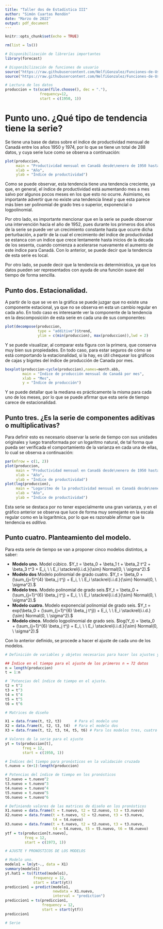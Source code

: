 ```yaml
---
title: "Taller dos de Estadística III"
author: "Simón Cuartas Rendón"
date: "Marzo de 2022"
output: pdf_document
---
```


```r
knitr::opts_chunk$set(echo = TRUE)
```

```r
rm(list = ls())

# Disponibilización de librerías importantes
library(forecast)

# Disponibilización de funciones de usuario
source("https://raw.githubusercontent.com/NelfiGonzalez/Funciones-de-Usuario-Estadistica-III/main/Funciones-Criterios.Informacion-Calidad.Intervalos.R")
source("https://raw.githubusercontent.com/NelfiGonzalez/Funciones-de-Usuario-Estadistica-III/main/Funcion-regexponencial.R")

```


```r
# Lectura de los datos
produccion = ts(scan(file.choose(), dec = "."),
                frequency=12,
                start = c(1950, 1))
```

# Punto uno. ¿Qué tipo de tendencia tiene la serie?

Se tiene una base de datos sobre el índice de productividad mensual de Canadá entre los años 1950 y 1974, por lo que se tiene un total de 288 datos, y cuya serie luce como se observa a continuación:

```r
plot(produccion,
     main = "Productividad mensual en Canadá desde\nenero de 1950 hasta diciembre de 1974",
     xlab = "Año",
     ylab = "Índice de productividad")
```

Como se puede observar, esta tendencia tiene una tendencia creciente, ya que, en general, el índice de productividad está aumentando mes a mes salvo por algunos pocos meses en los que esto no ocurre. Asimismo, es importante advertir que no existe una tendencia lineal y que esta parece más bien ser polinomial de grado tres o superior, exponencial o logpolinomial.

Por otro lado, es importante mencionar que en la serie se puede observar una intervención hacia el año de 1952, pues durante los primeros dos años de la serie se puede ver un crecimiento constante hasta que ocurre dicha perturbación, a partir de la cual el crecimiento del índice de productividad se estanca con un índice que crece lentamente hasta inicios de la década de los sesenta, cuando comienza a acelerarse nuevamente el aumento de este índice para Canadá. Con lo anterior, se puede decir que la tendencia de esta serie es local.

Por otro lado, se puede decir que la tendencia es determínistica, ya que los datos pueden ser representados con ayuda de una función suave del tiempo de forma sencilla. 

## Punto dos. Estacionalidad.

A partir de lo que se ve en la gráfica se puede juzgar que no existe una componente estacional, ya que no se observa en esta un cambio regular en cada año. En todo caso es interesante ver la componente de la tendencia en la descomposición de esta serie en cada una de sus componentes:

```r
plot(decompose(produccion,
               type = "additive")$trend,
               ylim = c(min(produccion), max(produccion)),lwd = 2)
```

Y se puede visualizar, al comparar esta figura con la primera, que conserva muy bien sus propiedades. En todo caso, para estar seguros de cómo se está comportando la estacionalidad, si la hay, es útil chequear los gráficos de cajas y bigotes del índice de producción de Canada por mes.

```r
boxplot(produccion~cycle(produccion),names=month.abb,
        main = "Índice de producción mensual de Canadá por mes",
        xlab = "Mes",
        y = "Índice de producción")
```

Y se puede detallar que la mediana es prácticamente la misma para cada uno de los meses, por lo que se puede afirmar que esta serie de tiempo carece de estacionalidad.

## Punto tres. ¿Es la serie de componentes aditivas o multiplicativas?

Para definir esto es necesario observar la serie de tiempo con sus unidades originales y luego transformada por un logaritmo natural, de tal forma que pueda ser verificada el comportamiento de la varianza en cada una de ellas, lo cual se observa a continuación:

```r
par(mfrow = c(1, 2))
plot(produccion,
     main = "Productividad mensual en Canadá desde\nenero de 1950 hasta diciembre de 1974",
     xlab = "Año",
     ylab = "Índice de productividad")
plot(log(produccion),
     main = "Logaritmo de la productividad mensual en Canadá desde\nenero de 1950 hasta diciembre de 1974",
     xlab = "Año",
     ylab = "Índice de productividad")
```

Esta serie se destaca por no tener especialmente una gran varianza, y en el gráfico anterior se observa que luce de forma muy semejante en la escala regular como en la logarítmica, por lo que es razonable afirmar que la tendencia es *aditiva.*

## Punto cuatro. Planteamiento del modelo.

Para esta serie de tiempo se van a proponer cinco modelos distintos, a saber:

* **Modelo uno.** Model cúbico. $Y_t = \beta_0 + \beta_1 t + \beta_2 t^2 + \beta_3 t^3 + E_i, \ \ E_i \stackrel{i.i.d.}{\sim} Normal(0, \ \sigma^2).$
* **Modelo dos** Modelo polinomial de grado cuatro. $Y_t = \beta_0 + (\sum_{j=1}^{4} \beta_j t^j) +  E_i, \ \ E_i \stackrel{i.i.d.}{\sim} Normal(0, \ \sigma^2).$
* **Modelo tres.** Modelo polinomial de grado seis.$Y_t = \beta_0 + (\sum_{j=1}^{6} \beta_j t^j) + E_i, \ \ E_i \stackrel{i.i.d.}{\sim} Normal(0, \ \sigma^2).$
* **Modelo cuatro.** Modelo exponencial polinomial de grado seis. $Y_t = exp(\beta_0 + (\sum_{j=1}^{6} \beta_j t^j)) + E_i, \ \ E_i \stackrel{i.i.d.}{\sim} Normal(0, \ \sigma^2).$
* **Modelo cinco.** Modelo logpolinomial de grado seis. $log(Y_t) = \beta_0 + (\sum_{j=1}^{6} \beta_j t^j) + E_i, \ \ E_i \stackrel{i.i.d.}{\sim} Normal(0, \ \sigma^2).$

Con lo anterior definido, se procede a hacer el ajuste de cada uno de los modelos.

```r
# Definición de variables y objetos necesarios para hacer los ajustes y pronósticos

## Índice en el tiempo para el ajuste de los primeros n = 72 datos
n = length(produccion)
t = 1:n

# ´Potencias del índice de tiempo en el ajuste.
t2 = t^2
t3 = t^3
t4 = t^4
t5 = t^5
t6 = t^6

# Matrices de diseño

X1 = data.frame(t, t2, t3)      # Para el modelo uno
X2 = data.frame(t, t2, t3, t4)  # Para el modelo dos
X3 = data.frame(t, t2, t3, t4, t5, t6) # Para los modelos tres, cuatro y cinco

# Valores de la serie para el ajuste
yt = ts(produccion[t],
        freq = 12,
        start = c(1950, 1))

# Índices del tiempo para pronósticos en la validación cruzada
t.nuevo = (n+1):length(produccion)

# Potencias del índice de tiempo en los pronósticos
t2.nuevo = t.nuevo^2
t3.nuevo = t.nuevo^3
t4.nuevo = t.nuevo^4
t5.nuevo = t.nuevo^5
t6.nuevo = t.nuevo^6

# Definiendo valores de las matrices de diseño en los pronósticos
X1.nuevo = data.frame(t = t.nuevo, t2 = t2.nuevo, t3 = t3.nuevo)
X2.nuevo = data.frame(t = t.nuevo, t2 = t2.nuevo, t3 = t3.nuevo,
                      t4 = t4.nuevo)
X3.nuevo = data.frame(t = t.nuevo, t2 = t2.nuevo, t3 = t3.nuevo,
                      t4 = t4.nuevo, t5 = t5.nuevo, t6 = t6.nuevo)
ytf = ts(produccion[t.nuevo],
         freq = 12,
         start = c(1973, 1))
```

```r
# AJUSTE Y PRONÓSTICOS DE LOS MODELOS

# Modelo uno.
modelo1 = lm(yt~., data = X1)
summary(modelo1)
yt.hat1 = ts(fitted(modelo1),
             frequency = 12,
             start = start(yt))
prediccion1 = predict(modelo1,
                      newdata = X1.nuevo,
                      interval = "prediction")
prediccion1 = ts(prediccion1,
                 frequency = 12,
                 start = start(ytf))
prediccion1
```

```r
# Serie 
```






























